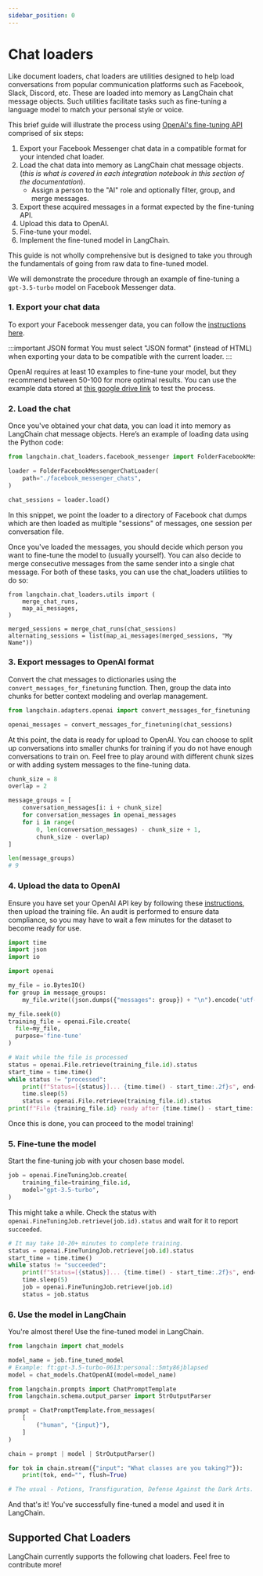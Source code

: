 ```yaml
---
sidebar_position: 0
---
```


# Chat loaders

Like document loaders, chat loaders are utilities designed to help load conversations from popular communication platforms such as Facebook, Slack, Discord, etc. These are loaded into memory as LangChain chat message objects. Such utilities facilitate tasks such as fine-tuning a language model to match your personal style or voice. 

This brief guide will illustrate the process using [OpenAI's fine-tuning API](https://platform.openai.com/docs/guides/fine-tuning) comprised of six steps:

1. Export your Facebook Messenger chat data in a compatible format for your intended chat loader.
2. Load the chat data into memory as LangChain chat message objects. (_this is what is covered in each integration notebook in this section of the documentation_).
    - Assign a person to the "AI" role and optionally filter, group, and merge messages.
3. Export these acquired messages in a format expected by the fine-tuning API.
4. Upload this data to OpenAI.
5. Fine-tune your model.
6. Implement the fine-tuned model in LangChain.

This guide is not wholly comprehensive but is designed to take you through the fundamentals of going from raw data to fine-tuned model.

We will demonstrate the procedure through an example of fine-tuning a `gpt-3.5-turbo` model on Facebook Messenger data. 

### 1. Export your chat data

To export your Facebook messenger data, you can follow the [instructions here](https://www.zapptales.com/en/download-facebook-messenger-chat-history-how-to/). 

:::important JSON format
You must select "JSON format" (instead of HTML) when exporting your data to be compatible with the current loader.
:::

OpenAI requires at least 10 examples to fine-tune your model, but they recommend between 50-100 for more optimal results.
You can use the example data stored at [this google drive link](https://drive.google.com/file/d/1rh1s1o2i7B-Sk1v9o8KNgivLVGwJ-osV/view?usp=sharing) to test the process.

### 2. Load the chat

Once you've obtained your chat data, you can load it into memory as LangChain chat message objects. Here’s an example of loading data using the Python code:

```python
from langchain.chat_loaders.facebook_messenger import FolderFacebookMessengerChatLoader

loader = FolderFacebookMessengerChatLoader(
    path="./facebook_messenger_chats",
)

chat_sessions = loader.load()
```

In this snippet, we point the loader to a directory of Facebook chat dumps which are then loaded as multiple "sessions" of messages, one session per conversation file.

Once you've loaded the messages, you should decide which person you want to fine-tune the model to (usually yourself). You can also decide to merge consecutive messages from the same sender into a single chat message.
For both of these tasks, you can use the chat_loaders utilities to do so:

```
from langchain.chat_loaders.utils import (
    merge_chat_runs,
    map_ai_messages,
)

merged_sessions = merge_chat_runs(chat_sessions)
alternating_sessions = list(map_ai_messages(merged_sessions, "My Name"))
```

### 3. Export messages to OpenAI format

Convert the chat messages to dictionaries using the `convert_messages_for_finetuning` function. Then, group the data into chunks for better context modeling and overlap management.

```python
from langchain.adapters.openai import convert_messages_for_finetuning

openai_messages = convert_messages_for_finetuning(chat_sessions)
```

At this point, the data is ready for upload to OpenAI. You can choose to split up conversations into smaller chunks for training if you
do not have enough conversations to train on. Feel free to play around with different chunk sizes or with adding system messages to the fine-tuning data.

```python
chunk_size = 8
overlap = 2

message_groups = [
    conversation_messages[i: i + chunk_size] 
    for conversation_messages in openai_messages
    for i in range(
        0, len(conversation_messages) - chunk_size + 1, 
        chunk_size - overlap)
]

len(message_groups)
# 9
```

### 4. Upload the data to OpenAI

Ensure you have set your OpenAI API key by following these [instructions](https://platform.openai.com/account/api-keys), then upload the training file.
An audit is performed to ensure data compliance, so you may have to wait a few minutes for the dataset to become ready for use.

```python
import time
import json
import io

import openai

my_file = io.BytesIO()
for group in message_groups:
    my_file.write((json.dumps({"messages": group}) + "\n").encode('utf-8'))

my_file.seek(0)
training_file = openai.File.create(
  file=my_file,
  purpose='fine-tune'
)

# Wait while the file is processed
status = openai.File.retrieve(training_file.id).status
start_time = time.time()
while status != "processed":
    print(f"Status=[{status}]... {time.time() - start_time:.2f}s", end="\r", flush=True)
    time.sleep(5)
    status = openai.File.retrieve(training_file.id).status
print(f"File {training_file.id} ready after {time.time() - start_time:.2f} seconds.")
```

Once this is done, you can proceed to the model training!

### 5. Fine-tune the model

Start the fine-tuning job with your chosen base model.

```python
job = openai.FineTuningJob.create(
    training_file=training_file.id,
    model="gpt-3.5-turbo",
)
```

This might take a while. Check the status with `openai.FineTuningJob.retrieve(job.id).status` and wait for it to report `succeeded`.

```python
# It may take 10-20+ minutes to complete training.
status = openai.FineTuningJob.retrieve(job.id).status
start_time = time.time()
while status != "succeeded":
    print(f"Status=[{status}]... {time.time() - start_time:.2f}s", end="\r", flush=True)
    time.sleep(5)
    job = openai.FineTuningJob.retrieve(job.id)
    status = job.status
```

### 6. Use the model in LangChain

You're almost there! Use the fine-tuned model in LangChain.

```python
from langchain import chat_models

model_name = job.fine_tuned_model
# Example: ft:gpt-3.5-turbo-0613:personal::5mty86jblapsed
model = chat_models.ChatOpenAI(model=model_name)
```

```python
from langchain.prompts import ChatPromptTemplate
from langchain.schema.output_parser import StrOutputParser 

prompt = ChatPromptTemplate.from_messages(
    [
        ("human", "{input}"),
    ]
)

chain = prompt | model | StrOutputParser()

for tok in chain.stream({"input": "What classes are you taking?"}):
    print(tok, end="", flush=True)

# The usual - Potions, Transfiguration, Defense Against the Dark Arts. What about you?
```

And that's it! You've successfully fine-tuned a model and used it in LangChain.

## Supported Chat Loaders

LangChain currently supports the following chat loaders. Feel free to contribute more!


<DocCardList />